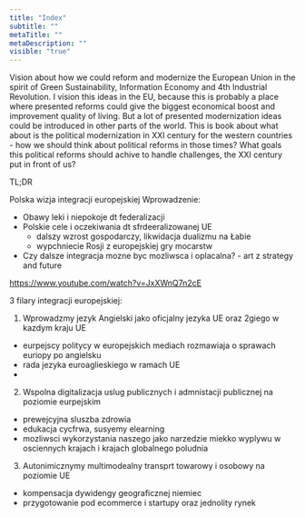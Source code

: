 ```yaml
---
title: "Index"
subtitle: ""
metaTitle: ""
metaDescription: ""
visible: "true"
---
```


Vision about how we could reform and modernize the European Union in the spirit of Green Sustainability, Information Economy and 4th Industrial Revolution.
I vision this ideas in the EU, because this is probably a place where presented reforms could give the biggest economical boost and improvement quality of living. But a lot of presented modernization ideas could be introduced in other parts of the world. This is book about what about is the political modernization in XXI century for the western countries - how we should think about political reforms in those times? What goals this political reforms should achive to handle challenges, the XXI century put in front of us?


TL;DR

Polska wizja integracji europejskiej
Wprowadzenie:
* Obawy leki i niepokoje dt federalizacji
* Polskie cele i oczekiwania dt sfrdeeralizowanej UE
  - dalszy wzrost gospodarczy, likwidacja dualizmu na Łabie
  - wypchniecie Rosji z europejskiej gry mocarstw
* Czy dalsze integracja mozne byc mozliwsca i oplacalna? - art z strategy and future

https://www.youtube.com/watch?v=JxXWnQ7n2cE

3 filary integracji europejskiej:
1) Wprowadzmy jezyk Angielski jako oficjalny jezyka UE oraz 2giego w kazdym kraju UE
* eurpejscy politycy w europejskich mediach rozmawiaja o sprawach euriopy po angielsku
* rada jezyka euroaglieskiego w ramach UE
*
2) Wspolna digitalizacja uslug publicznych i admnistacji publicznej na poziomie eurpejskim
* prewejcyjna sluszba zdrowia
* edukacja cycfrwa, susyemy elearning
* mozliwsci wykorzystania naszego jako narzedzie miekko wyplywu w osciennych krajach i krajach globalnego poludnia

3) Autonimicznymy multimodealny transprt towarowy i osobowy na poziomie UE
* kompensacja dywidengy geograficznej niemiec
* przygotowanie pod ecommerce i startupy oraz jednolity rynek

